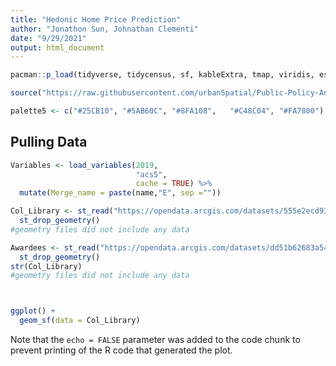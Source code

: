 ```yaml
---
title: "Hedonic Home Price Prediction"
author: "Jonathon Sun, Johnathan Clementi"
date: "9/29/2021"
output: html_document
---
```


```r
pacman::p_load(tidyverse, tidycensus, sf, kableExtra, tmap, viridis, esquisse, gridExtra, spdep, caret, ckanr, FNN, grid, gridExtra, ggcorplot)

source("https://raw.githubusercontent.com/urbanSpatial/Public-Policy-Analytics-Landing/master/functions.r")

palette5 <- c("#25CB10", "#5AB60C", "#8FA108",   "#C48C04", "#FA7800")
```

## Pulling Data

```r
Variables <- load_variables(2019,
                            "acs5",
                            cache = TRUE) %>%
  mutate(Merge_name = paste(name,"E", sep =""))
```


```r
Col_Library <- st_read("https://opendata.arcgis.com/datasets/555e2ecd93db480daf427c8c93833d23_0.geojson") %>%
  st_drop_geometry()
#geometry files did not include any data

Awardees <- st_read("https://opendata.arcgis.com/datasets/dd51b62683a54f99b6ca2fb38a42ab06_0.geojson") %>%
  st_drop_geometry()
str(Col_Library)
#geometry files did not include any data



ggplot() +
  geom_sf(data = Col_Library)
```

Note that the `echo = FALSE` parameter was added to the code chunk to prevent printing of the R code that generated the plot.
